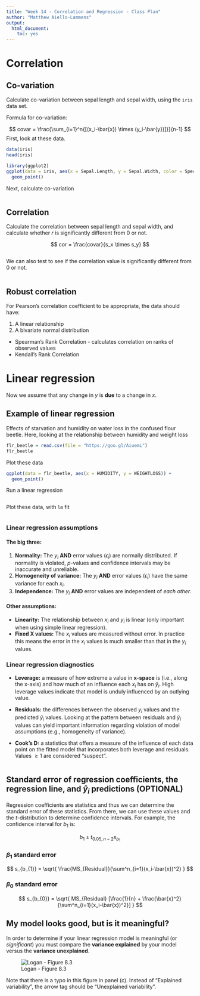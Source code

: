 ```yaml
---
title: "Week 14 - Correlation and Regression - Class Plan"
author: "Matthew Aiello-Lammens"
output:
  html_document:
    toc: yes
---
```


# Correlation

## Co-variation

Calculate co-variation between sepal length and sepal width, using the `iris` data set.

Formula for co-variation:

$$
covar = \frac{\sum_{i=1}^n{[(x_i-\bar{x}) \times (y_i-\bar{y})]}}{n-1}
$$
First, look at these data.

```r
data(iris)
head(iris)

library(ggplot2)
ggplot(data = iris, aes(x = Sepal.Length, y = Sepal.Width, color = Species)) + 
  geom_point()

```

Next, calculate co-variation

```r

```


## Correlation

Calculate the correlation between sepal length and sepal width, and calculate whether $r$ is significantly different from 0 or not.

$$
cor = \frac{covar}{s_x \times s_y}
$$


```r

```

We can also test to see if the correlation value is significantly different from 0 or not.

```r

```


## Robust correlation

For Pearson's correlation coefficient to be appropriate, the data should have:

1. A linear relationship
2. A bivariate normal distribution

* Spearman's Rank Correlation - calculates correlation on ranks of observed values
* Kendall's Rank Correlation


# Linear regression

Now we assume that any change in *y* is **due** to a change in *x*.

## Example of linear regression

Effects of starvation and humidity on water loss in the confused flour beetle.
Here, looking at the relationship between humidity and weight loss

```r
flr_beetle = read.csv(file = "https://goo.gl/AiuemL")
flr_beetle
```

Plot these data

```r
ggplot(data = flr_beetle, aes(x = HUMIDITY, y = WEIGHTLOSS)) +
  geom_point()
```

Run a linear regression

```r

```

Plot these data, with `lm` fit

```r

```


### Linear regression assumptions

#### The big three:

1. **Normality:** The $y_i$ **AND** error values ($\epsilon_i$) are normally distributed. If normality is violated, *p*-values and confidence intervals may be inaccurate and unreliable.
2. **Homogeneity of variance:** The $y_i$ **AND** error values ($\epsilon_i$) have the same variance for each $x_i$. 
3. **Independence:** The $y_i$ **AND** error values are independent of *each other*.

#### Other assumptions:

* **Linearity:** The relationship between $x_i$ and $y_i$ is linear (only important when using simple linear regression).
* **Fixed X values:** The $x_i$ values are measured without error. In practice this means the error in the $x_i$ values is much smaller than that in the $y_i$ values.

### Linear regression diagnostics

* **Leverage:** a measure of how extreme a value in **x-space** is (i.e., along the x-axis) and how much of an influence each $x_i$ has on $\hat{y}_i$. High leverage values indicate that model is unduly influenced by an outlying value.

* **Residuals:** the differences between the observed $y_i$ values and the predicted $\hat{y}_i$ values. Looking at the pattern between residuals and $\hat{y}_i$ values can yield important information regarding violation of model assumptions (e.g., homogeneity of variance).

* **Cook's D:** a statistics that offers a measure of the influence of each data point on the fitted model that incorporates both leverage and residuals. Values $\ge 1$ are considered "suspect".



```r

```

## Standard error of regression coefficients, the regression line, and $\hat{y}_i$ predictions (OPTIONAL)

Regression coefficients are statistics and thus we can determine the standard error of these statistics.
From there, we can use these values and the *t*-distribution to determine confidence intervals.
For example, the confidence interval for $b_1$ is:

$$
b_1 \pm t_{0.05, n-2}s_{b_{1}}
$$

### $\beta_1$ standard error

$$
s_{b_{1}} = \sqrt{ \frac{MS_{Residual}}{\sum^n_{i=1}(x_i-\bar{x})^2} }
$$

### $\beta_0$ standard error

$$
s_{b_{0}} = \sqrt{ MS_{Residual} [\frac{1}{n} + \frac{\bar{x}^2}{\sum^n_{i=1}(x_i-\bar{x})^2}] }
$$



## My model looks good, but is it meaningful?

In order to determine if your linear regression model is meaningful (or *significant*) you must compare the **variance explained** by your model versus the **variance unexplained**.

![Logan - Figure 8.3](/Users/maiellolammens/Dropbox/Pace/Teaching/ENS-623-Research-Stats/ENS-623-Research-Stats-Web/lectures/logan-fig-8-3.png)

Note that there is a typo in this figure in panel (c). Instead of "Explained variability", the arrow tag should be "Unexplained variability".


